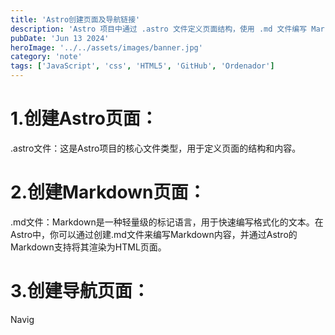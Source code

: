 ```yaml
---
title: 'Astro创建页面及导航链接'
description: 'Astro 项目中通过 .astro 文件定义页面结构，使用 .md 文件编写 Markdown 内容，并设置导航页面以改善用户体验。'
pubDate: 'Jun 13 2024'
heroImage: '../../assets/images/banner.jpg'
category: 'note'
tags: ['JavaScript', 'css', 'HTML5', 'GitHub', 'Ordenador']
---
```


# 1.创建Astro页面：
.astro文件：这是Astro项目的核心文件类型，用于定义页面的结构和内容。


# 2.创建Markdown页面：
.md文件：Markdown是一种轻量级的标记语言，用于快速编写格式化的文本。在Astro中，你可以通过创建.md文件来编写Markdown内容，并通过Astro的Markdown支持将其渲染为HTML页面。


# 3.创建导航页面：
Navig